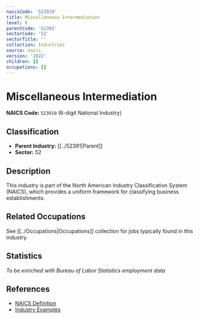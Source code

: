 ```yaml
---
naicsCode: '523910'
title: Miscellaneous Intermediation
level: 6
parentCode: '52391'
sectorCode: '52'
sectorTitle: ''
collection: Industries
source: naics
version: '2022'
children: []
occupations: []
---
```

# Miscellaneous Intermediation

**NAICS Code:** `523910` (6-digit National Industry)

## Classification

- **Parent Industry:** [[../52391|Parent]]
- **Sector:** 52

## Description

This industry is part of the North American Industry Classification System (NAICS), which provides a uniform framework for classifying business establishments.

## Related Occupations

See [[../Occupations|Occupations]] collection for jobs typically found in this industry.

## Statistics

*To be enriched with Bureau of Labor Statistics employment data*

## References

- [NAICS Definition](https://www.census.gov/naics/)
- [Industry Examples](https://www.census.gov/naics/2022NAICS/)

